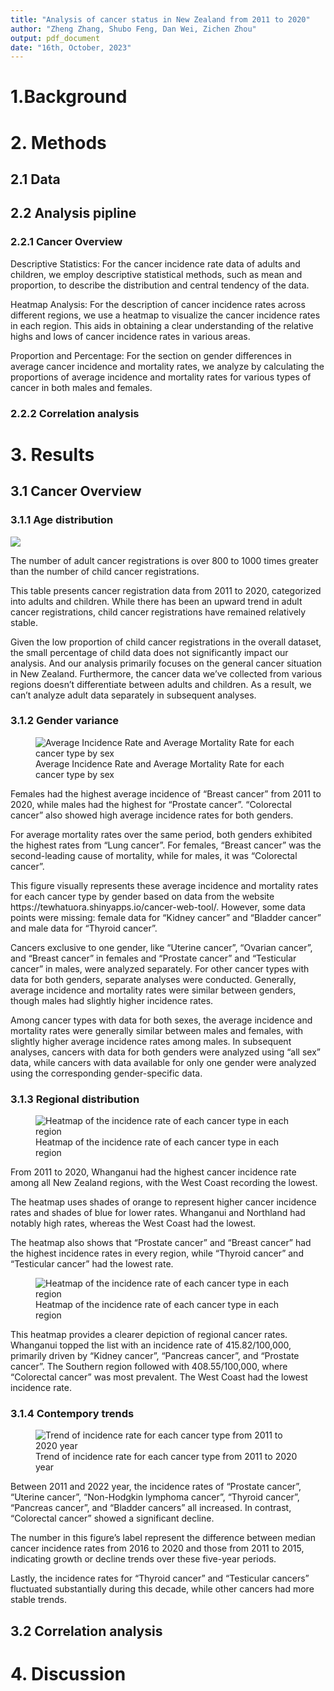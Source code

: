 ---
title: "Analysis of cancer status in New Zealand from 2011 to 2020"
author: "Zheng Zhang, Shubo Feng, Dan Wei, Zichen Zhou"
output: pdf_document
date: "16th, October, 2023"
---

# 1.Background


# 2. Methods

## 2.1 Data


## 2.2 Analysis pipline


### 2.2.1 Cancer Overview

Descriptive Statistics: For the cancer incidence rate data of adults and children, we employ descriptive statistical methods, such as mean and proportion, to describe the distribution and central tendency of the data.

Heatmap Analysis: For the description of cancer incidence rates across different regions, we use a heatmap to visualize the cancer incidence rates in each region. This aids in obtaining a clear understanding of the relative highs and lows of cancer incidence rates in various areas.

Proportion and Percentage: For the section on gender differences in average cancer incidence and mortality rates, we analyze by calculating the proportions of average incidence and mortality rates for various types of cancer in both males and females.

### 2.2.2 Correlation analysis


# 3. Results

## 3.1 Cancer Overview

### 3.1.1 Age distribution

![ ](age.png)

The number of adult cancer registrations is over 800 to 1000 times greater than the number of child cancer registrations.

This table presents cancer registration data from 2011 to 2020, categorized into adults and children. While there has been an upward trend in adult cancer registrations, child cancer registrations have remained relatively stable.

Given the low proportion of child cancer registrations in the overall dataset, the small percentage of child data does not significantly impact our analysis. And our analysis primarily focuses on the general cancer situation in New Zealand. Furthermore, the cancer data we've collected from various regions doesn't differentiate between adults and children. As a result, we can't analyze adult data separately in subsequent analyses.

### 3.1.2 Gender variance

![Average Incidence Rate and Average Mortality Rate for each cancer type by sex](gendervariance.png)

Females had the highest average incidence of “Breast cancer” from 2011 to 2020, while males had the highest for “Prostate cancer”. “Colorectal cancer” also showed high average incidence rates for both genders.

For average mortality rates over the same period, both genders exhibited the highest rates from “Lung cancer”. For females, “Breast cancer” was the second-leading cause of mortality, while for males, it was “Colorectal cancer”.

This figure visually represents these average incidence and mortality rates for each cancer type by gender based on data from the website https://tewhatuora.shinyapps.io/cancer-web-tool/. However, some data points were missing: female data for “Kidney cancer” and “Bladder cancer” and male data for “Thyroid cancer”.

Cancers exclusive to one gender, like “Uterine cancer”, “Ovarian cancer”, and “Breast cancer” in females and “Prostate cancer” and “Testicular cancer” in males, were analyzed separately. For other cancer types with data for both genders, separate analyses were conducted. Generally, average incidence and mortality rates were similar between genders, though males had slightly higher incidence rates.

Among cancer types with data for both sexes, the average incidence and mortality rates were generally similar between males and females, with slightly higher average incidence rates among males. In subsequent analyses, cancers with data for both genders were analyzed using "all sex" data, while cancers with data available for only one gender were analyzed using the corresponding gender-specific data.

### 3.1.3 Regional distribution

![Heatmap of the incidence rate of each cancer type in each region](regionaldistribution1.png)

From 2011 to 2020, Whanganui had the highest cancer incidence rate among all New Zealand regions, with the West Coast recording the lowest.

The heatmap uses shades of orange to represent higher cancer incidence rates and shades of blue for lower rates. Whanganui and Northland had notably high rates, whereas the West Coast had the lowest.

The heatmap also shows that “Prostate cancer” and “Breast cancer” had the highest incidence rates in every region, while “Thyroid cancer” and “Testicular cancer” had the lowest rate.

![Heatmap of the incidence rate of each cancer type in each region](regionaldistribution2.png)

This heatmap provides a clearer depiction of regional cancer rates. Whanganui topped the list with an incidence rate of 415.82/100,000, primarily driven by “Kidney cancer”, “Pancreas cancer”, and “Prostate cancer”. The Southern region followed with 408.55/100,000, where “Colorectal cancer” was most prevalent. The West Coast had the lowest incidence rate.

### 3.1.4 Contempory trends

![Trend of incidence rate for each cancer type from 2011 to 2020 year](contemporytrends.png)

Between 2011 and 2022 year, the incidence rates of “Prostate cancer”, “Uterine cancer”, “Non-Hodgkin lymphoma cancer”, “Thyroid cancer”, “Pancreas cancer”, and “Bladder cancers” all increased. In contrast, “Colorectal cancer” showed a significant decline.

The number in this figure's label represent the difference between median cancer incidence rates from 2016 to 2020 and those from 2011 to 2015, indicating growth or decline trends over these five-year periods.

Lastly, the incidence rates for “Thyroid cancer” and “Testicular cancers” fluctuated substantially during this decade, while other cancers had more stable trends.

## 3.2 Correlation analysis

# 4. Discussion


